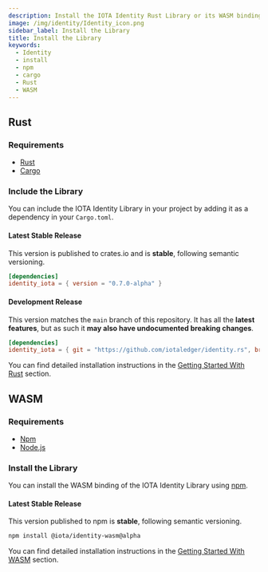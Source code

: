 ```yaml
---
description: Install the IOTA Identity Rust Library or its WASM binding in a few simple steps
image: /img/identity/Identity_icon.png
sidebar_label: Install the Library
title: Install the Library
keywords:
  - Identity
  - install
  - npm
  - cargo
  - Rust
  - WASM
---
```


## Rust

### Requirements

- [Rust](https://www.rust-lang.org/tools/install)
- [Cargo](https://doc.rust-lang.org/cargo/getting-started/installation.html)

### Include the Library

You can include the IOTA Identity Library in your project by adding it as a dependency in your `Cargo.toml`.

#### Latest Stable Release

This version is published to crates.io and is **stable**, following semantic versioning.

```toml
[dependencies]
identity_iota = { version = "0.7.0-alpha" }
```

#### Development Release

This version matches the `main` branch of this repository. It has all the **latest features**, but as such it **may also have undocumented breaking changes**.

```toml
[dependencies]
identity_iota = { git = "https://github.com/iotaledger/identity.rs", branch = "main"}
```

You can find detailed installation instructions in the [Getting Started With Rust](../libraries/rust/getting_started) section.

## WASM

### Requirements

- [Npm](https://docs.npmjs.com/downloading-and-installing-node-js-and-npm)
- [Node.js](https://docs.npmjs.com/downloading-and-installing-node-js-and-npm)

### Install the Library

You can install the WASM binding of the IOTA Identity Library using [npm](https://www.npmjs.com/).

#### Latest Stable Release

This version published to npm is **stable**, following semantic versioning.

```bash
npm install @iota/identity-wasm@alpha
```

You can find detailed installation instructions in the [Getting Started With WASM](../libraries/wasm/getting_started) section.

